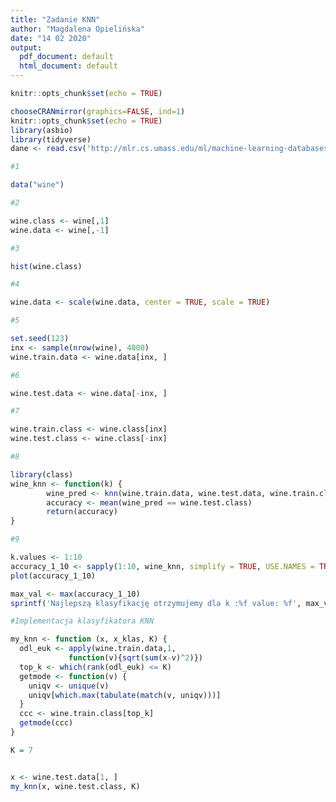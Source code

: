 ---
title: "Zadanie KNN"
author: "Magdalena Opielińska"
date: "14 02 2020"
output:
  pdf_document: default
  html_document: default
---

```{r setup, include=FALSE}
knitr::opts_chunk$set(echo = TRUE)
```

```{r}
chooseCRANmirror(graphics=FALSE, ind=1)
knitr::opts_chunk$set(echo = TRUE)
library(asbio)
library(tidyverse)
dane <- read.csv('http://mlr.cs.umass.edu/ml/machine-learning-databases/cpu-performance/machine.data')
```


```{r}
#1

data("wine")
```

```{r}
#2

wine.class <- wine[,1]
wine.data <- wine[,-1]
```


```{r}


#3

hist(wine.class)

```


```{r}
#4

wine.data <- scale(wine.data, center = TRUE, scale = TRUE)
```

```{r}
#5

set.seed(123)
inx <- sample(nrow(wine), 4000)
wine.train.data <- wine.data[inx, ]

```
```{r}

#6

wine.test.data <- wine.data[-inx, ]

```

```{r}

#7

wine.train.class <- wine.class[inx]
wine.test.class <- wine.class[-inx]
```

```{r}

#8

library(class)
wine_knn <- function(k) {
        wine_pred <- knn(wine.train.data, wine.test.data, wine.train.class, k=7)
        accuracy <- mean(wine_pred == wine.test.class)
        return(accuracy)
}

```
```{r}
#9

k.values <- 1:10
accuracy_1_10 <- sapply(1:10, wine_knn, simplify = TRUE, USE.NAMES = TRUE)
plot(accuracy_1_10)

max_val <- max(accuracy_1_10)
sprintf('Najlepszą klasyfikację otrzymujemy dla k :%f value: %f', max_val, which(accuracy_1_10 == max_val))

```

```{r}

#Implementacja klasyfikatora KNN

my_knn <- function (x, x_klas, K) {
  odl_euk <- apply(wine.train.data,1,
             function(v){sqrt(sum(x-v)^2)})
  top_k <- which(rank(odl_euk) <= K)
  getmode <- function(v) {
    uniqv <- unique(v)
    uniqv[which.max(tabulate(match(v, uniqv)))]
  }
  ccc <- wine.train.class[top_k]
  getmode(ccc)
}

K = 7


x <- wine.test.data[1, ]
my_knn(x, wine.test.class, K)

```



